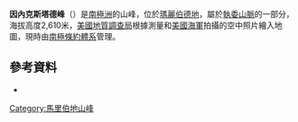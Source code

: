 {{Coord|76|41|S|125|52|W|display=title}}

'''因內克斯塔德峰'''（{{lang-en|Annexstad Peak}}）是[[南極洲|南極洲]]的山峰，位於[[瑪麗伯德地|瑪麗伯德地]]，屬於[[執委山脈|執委山脈]]的一部分，海拔高度2,610米，[[美國地質調查局|美國地質調查局]]根據測量和[[美國海軍|美國海軍]]拍攝的空中照片繪入地圖，現時由[[南極條約體系|南極條約體系]]管理。

==參考資料==
* {{usgs-gazetteer|id=479}}

{{DEFAULTSORT:Annexstad Peak}}
[[Category:馬里伯地山峰|Category:馬里伯地山峰]]


{{MarieByrdLand-geo-stub}}